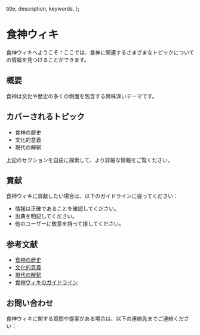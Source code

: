 
  title,
  description,
  keywords,
};

# 食神ウィキ

食神ウィキへようこそ！ここでは、食神に関連するさまざまなトピックについての情報を見つけることができます。

## 概要

食神は文化や歴史の多くの側面を包含する興味深いテーマです。

## カバーされるトピック

- 食神の歴史
- 文化的意義
- 現代の解釈

上記のセクションを自由に探索して、より詳細な情報をご覧ください。

## 貢献

食神ウィキに貢献したい場合は、以下のガイドラインに従ってください：

- 情報は正確であることを確認してください。
- 出典を明記してください。
- 他のユーザーに敬意を持って接してください。

## 参考文献

- [食神の歴史](https://example.com/history)
- [文化的意義](https://example.com/cultural-significance)
- [現代の解釈](https://example.com/modern-interpretation)
- [食神ウィキのガイドライン](https://example.com/guidelines)

## お問い合わせ

食神ウィキに関する質問や提案がある場合は、以下の連絡先までご連絡ください：
